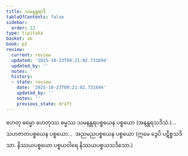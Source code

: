 ```yaml
---
title: သမနန္တရာဒိ
tableOfContents: false
sidebar:
  order: 12
type: tipitaka
basket: ab
book: p2
review:
  current: review
  updated: '2025-10-23T09:21:02.731694'
  updated_by: ''
  notes: ''
  history:
  - state: review
    date: '2025-10-23T09:21:02.731694'
    updated_by: ''
    notes: ''
    previous_state: draft
---
```



<ReviewStatus review={frontmatter.review} showDetails={true} />

<HypothesisAnnotation frontmatter={frontmatter} />

<DynamicBreadcrumb />

<Division number="27" book="p2" e="ch" v="38" p="11">

<Paragraph number="71" book="p2">
ဟေတု ဓမ္မော ဟေတုဿ ဓမ္မဿ သမနန္တရပစ္စယေန ပစ္စယော (အနန္တရသဒိသံ.)…  သဟဇာတပစ္စယေန ပစ္စယော…  အညမညပစ္စယေန ပစ္စယော (ဣမေ ဒွေပိ ပဋိစ္စသဒိသာ. နိဿယပစ္စယော ပစ္စယဝါရေ နိဿယပစ္စယသဒိသော.)
</Paragraph>
</Division>